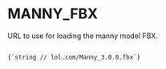 
# MANNY_FBX

URL to use for loading the manny model FBX.

<Code language="js">
{`string // lol.com/Manny_3.0.0.fbx`}
</Code>




